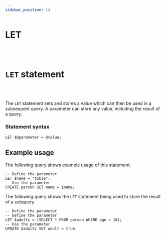 ```yaml
---
sidebar_position: 14
---
```


# LET

<br /><br />

# `LET` statement

<br /><br />

The `LET` statement sets and stores a value which can then be used in a subsequent query. A parameter can store any value, including the result of a query.

### Statement syntax

```surql title="SurrealQL Syntax"
LET $@parameter = @value;
```

## Example usage

The following query shows example usage of this statement.

```surql
-- Define the parameter
LET $name = "tobie";
-- Use the parameter
CREATE person SET name = $name;
```

The following query shows the `LET` statement being used to store the result of a subquery.

```surql
-- Define the parameter
-- Define the parameter
LET $adults = (SELECT * FROM person WHERE age > 18);
-- Use the parameter
UPDATE $adults SET adult = true;
```